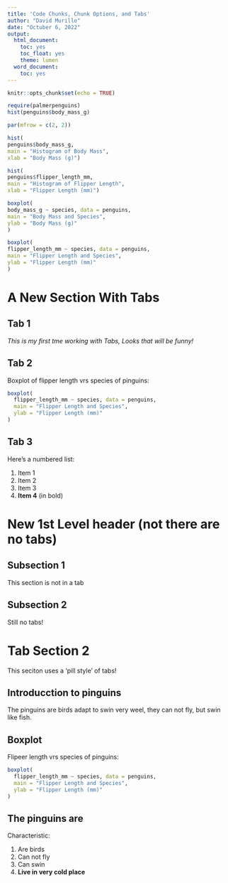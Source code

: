 ```yaml
---
title: 'Code Chunks, Chunk Options, and Tabs'
author: "David Murillo"
date: "Octuber 6, 2022"
output:
  html_document:
    toc: yes
    toc_float: yes
    theme: lumen
  word_document:
    toc: yes
---
```


```r
knitr::opts_chunk$set(echo = TRUE)
```

```r
require(palmerpenguins)
hist(penguins$body_mass_g)
```
```r
par(mfrow = c(2, 2))

hist(
penguins$body_mass_g,
main = "Histogram of Body Mass",
xlab = "Body Mass (g)")

hist(
penguins$flipper_length_mm,
main = "Histogram of Flipper Length",
xlab = "Flipper Length (mm)")

boxplot(
body_mass_g ~ species, data = penguins,
main = "Body Mass and Species",
ylab = "Body Mass (g)"
)

boxplot(
flipper_length_mm ~ species, data = penguins,
main = "Flipper Length and Species",
ylab = "Flipper Length (mm)"
)

```
# A New Section With Tabs {.tabset}

## Tab 1

*This is my first tme working with Tabs, Looks that will be funny!*

## Tab 2

Boxplot of flipper length vrs species of pinguins:

```r
boxplot(
  flipper_length_mm ~ species, data = penguins,
  main = "Flipper Length and Species",
  ylab = "Flipper Length (mm)"
)

```

## Tab 3

Here's a numbered list:

1. Item 1
1. Item 2
1. Item 3
1. **Item 4** (in bold)

# New 1st Level header (not there are no tabs)


## Subsection 1

This section is not in a tab

## Subsection 2

Still no tabs!

# Tab Section 2 {.tabset .tabset-pills}

This seciton uses a 'pill style' of tabs!

## Introducction to pinguins

The pinguins are birds adapt to swin very weel, they can not fly, but swin like fish.

## Boxplot

Flipeer length vrs species of pinguins:

```r
boxplot(
  flipper_length_mm ~ species, data = penguins,
  main = "Flipper Length and Species",
  ylab = "Flipper Length (mm)"
)

```

## The pinguins are

Characteristic:

1. Are birds
1. Can not fly
1. Can swin
1. **Live in very cold place**
